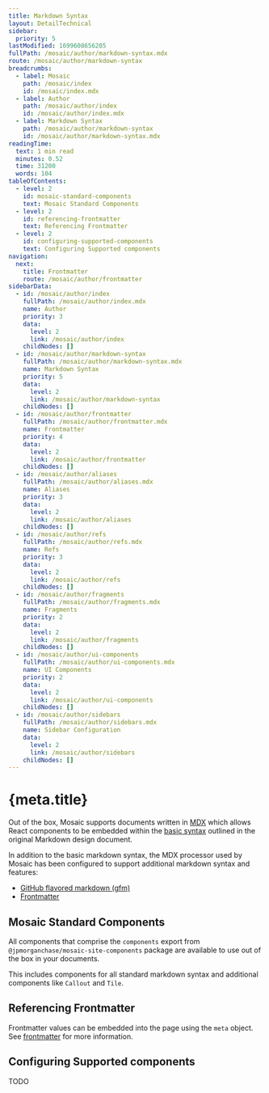 ```yaml
---
title: Markdown Syntax
layout: DetailTechnical
sidebar:
  priority: 5
lastModified: 1699608656205
fullPath: /mosaic/author/markdown-syntax.mdx
route: /mosaic/author/markdown-syntax
breadcrumbs:
  - label: Mosaic
    path: /mosaic/index
    id: /mosaic/index.mdx
  - label: Author
    path: /mosaic/author/index
    id: /mosaic/author/index.mdx
  - label: Markdown Syntax
    path: /mosaic/author/markdown-syntax
    id: /mosaic/author/markdown-syntax.mdx
readingTime:
  text: 1 min read
  minutes: 0.52
  time: 31200
  words: 104
tableOfContents:
  - level: 2
    id: mosaic-standard-components
    text: Mosaic Standard Components
  - level: 2
    id: referencing-frontmatter
    text: Referencing Frontmatter
  - level: 2
    id: configuring-supported-components
    text: Configuring Supported components
navigation:
  next:
    title: Frontmatter
    route: /mosaic/author/frontmatter
sidebarData:
  - id: /mosaic/author/index
    fullPath: /mosaic/author/index.mdx
    name: Author
    priority: 3
    data:
      level: 2
      link: /mosaic/author/index
    childNodes: []
  - id: /mosaic/author/markdown-syntax
    fullPath: /mosaic/author/markdown-syntax.mdx
    name: Markdown Syntax
    priority: 5
    data:
      level: 2
      link: /mosaic/author/markdown-syntax
    childNodes: []
  - id: /mosaic/author/frontmatter
    fullPath: /mosaic/author/frontmatter.mdx
    name: Frontmatter
    priority: 4
    data:
      level: 2
      link: /mosaic/author/frontmatter
    childNodes: []
  - id: /mosaic/author/aliases
    fullPath: /mosaic/author/aliases.mdx
    name: Aliases
    priority: 3
    data:
      level: 2
      link: /mosaic/author/aliases
    childNodes: []
  - id: /mosaic/author/refs
    fullPath: /mosaic/author/refs.mdx
    name: Refs
    priority: 3
    data:
      level: 2
      link: /mosaic/author/refs
    childNodes: []
  - id: /mosaic/author/fragments
    fullPath: /mosaic/author/fragments.mdx
    name: Fragments
    priority: 2
    data:
      level: 2
      link: /mosaic/author/fragments
    childNodes: []
  - id: /mosaic/author/ui-components
    fullPath: /mosaic/author/ui-components.mdx
    name: UI Components
    priority: 2
    data:
      level: 2
      link: /mosaic/author/ui-components
    childNodes: []
  - id: /mosaic/author/sidebars
    fullPath: /mosaic/author/sidebars.mdx
    name: Sidebar Configuration
    data:
      level: 2
      link: /mosaic/author/sidebars
    childNodes: []
---
```

# {meta.title}

Out of the box, Mosaic supports documents written in [MDX](https://mdxjs.com/) which allows React components to be embedded within the [basic syntax](https://www.markdownguide.org/basic-syntax/) outlined in the original Markdown design document.

In addition to the basic markdown syntax, the MDX processor used by Mosaic has been configured to support additional markdown syntax and features:

*   [GitHub flavored markdown (gfm)](https://mdxjs.com/guides/gfm/)
*   [Frontmatter](./frontmatter)

## Mosaic Standard Components

All components that comprise the `components` export from `@jpmorganchase/mosaic-site-components` package are available to use out of the box in your documents.

This includes components for all standard markdown syntax and additional components like `Callout` and `Tile`.

## Referencing Frontmatter

Frontmatter values can be embedded into the page using the `meta` object. See [frontmatter](./frontmatter#accessing-frontmatter-in-content) for more information.

## Configuring Supported components

TODO
